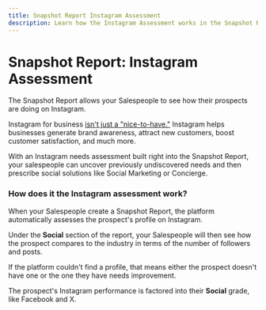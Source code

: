 ```yaml
---
title: Snapshot Report Instagram Assessment
description: Learn how the Instagram Assessment works in the Snapshot Report
---
```


# Snapshot Report: Instagram Assessment

The Snapshot Report allows your Salespeople to see how their prospects are doing on Instagram.

Instagram for business [isn't just a "nice-to-have."](https://www.vendasta.com/blog/instagram-for-business) Instagram helps businesses generate brand awareness, attract new customers, boost customer satisfaction, and much more.

With an Instagram needs assessment built right into the Snapshot Report, your salespeople can uncover previously undiscovered needs and then prescribe social solutions like Social Marketing or Concierge.

### How does it the Instagram assessment work?

When your Salespeople create a Snapshot Report, the platform automatically assesses the prospect's profile on Instagram. 

Under the **Social** section of the report, your Salespeople will then see how the prospect compares to the industry in terms of the number of followers and posts. 

If the platform couldn't find a profile, that means either the prospect doesn't have one or the one they have needs improvement. 

The prospect's Instagram performance is factored into their **Social** grade, like Facebook and X.
